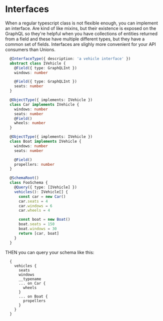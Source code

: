 # Interfaces

When a regular typescript class is not flexible enough, you can implement an interface.
Are kind of like mixins, but their existence is exposed on the GraphQL so they're helpful
when you have collections of entities returned from a field and these have multiple different types, but they have a common set of fields.
Interfaces are slighly more convenient for your API consumers than Unions.

```ts
  @InterfaceType({ description: 'a vehicle interface' })
  abstract class IVehicle {
    @Field({ type: GraphQLInt })
    windows: number

    @Field({ type: GraphQLInt })
    seats: number
  }

  @ObjectType({ implements: IVehicle })
  class Car implements IVehicle {
    windows: number
    seats: number
    @Field()
    wheels: number
  }

  @ObjectType({ implements: IVehicle })
  class Boat implements IVehicle {
    windows: number
    seats: number

    @Field()
    propellers: number
  }

  @SchemaRoot()
  class FooSchema {
    @Query({ type: [IVehicle] })
    vehicles(): IVehicle[] {
      const car = new Car()
      car.seats = 4
      car.windows = 6
      car.wheels = 4

      const boat = new Boat()
      boat.seats = 150
      boat.windows = 30
      return [car, boat]
    }
  }
```

THEN you can query your schema like this:
```
  {
    vehicles {
      seats
      windows
      __typename
      ... on Car {
        wheels
      }
      ... on Boat {
        propellers
      }
    }
  }
```